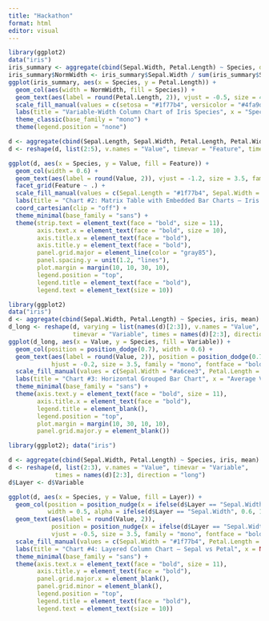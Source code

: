 ```yaml
---
title: "Hackathon"
format: html
editor: visual
---
```


```r
library(ggplot2)
data("iris")
iris_summary <- aggregate(cbind(Sepal.Width, Petal.Length) ~ Species, data = iris, FUN = mean)
iris_summary$NormWidth <- iris_summary$Sepal.Width / sum(iris_summary$Sepal.Width)
ggplot(iris_summary, aes(x = Species, y = Petal.Length)) +
  geom_col(aes(width = NormWidth, fill = Species)) +
  geom_text(aes(label = round(Petal.Length, 2)), vjust = -0.5, size = 4, family = "mono") +
  scale_fill_manual(values = c(setosa = "#1f77b4", versicolor = "#4fa9dc", virginica = "#a6cee3")) +
  labs(title = "Variable-Width Column Chart of Iris Species", x = "Species", y = "Average Petal Length") +
  theme_classic(base_family = "mono") +
  theme(legend.position = "none")

```

```r
d <- aggregate(cbind(Sepal.Length, Sepal.Width, Petal.Length, Petal.Width) ~ Species, iris, mean)
d <- reshape(d, list(2:5), v.names = "Value", timevar = "Feature", times = names(d)[2:5], direction = "long")

ggplot(d, aes(x = Species, y = Value, fill = Feature)) +
  geom_col(width = 0.6) +
  geom_text(aes(label = round(Value, 2)), vjust = -1.2, size = 3.5, family = "mono", fontface = "bold", color = "black") +
  facet_grid(Feature ~ .) +
  scale_fill_manual(values = c(Sepal.Length = "#1f77b4", Sepal.Width = "#4fa9dc", Petal.Length = "#a6cee3", Petal.Width = "#c6dbef")) +
  labs(title = "Chart #2: Matrix Table with Embedded Bar Charts — Iris Feature Averages", x = "Species", y = "Average Value", fill = "Feature") +
  coord_cartesian(clip = "off") +
  theme_minimal(base_family = "sans") +
  theme(strip.text = element_text(face = "bold", size = 11),
        axis.text.x = element_text(face = "bold", size = 10),
        axis.title.x = element_text(face = "bold"),
        axis.title.y = element_text(face = "bold"),
        panel.grid.major = element_line(color = "gray85"),
        panel.spacing.y = unit(1.2, "lines"),
        plot.margin = margin(10, 10, 30, 10),
        legend.position = "top",
        legend.title = element_text(face = "bold"),
        legend.text = element_text(size = 10))

```

```r
library(ggplot2)
data("iris")
d <- aggregate(cbind(Sepal.Width, Petal.Length) ~ Species, iris, mean)
d_long <- reshape(d, varying = list(names(d)[2:3]), v.names = "Value",
                  timevar = "Variable", times = names(d)[2:3], direction = "long")
ggplot(d_long, aes(x = Value, y = Species, fill = Variable)) +
  geom_col(position = position_dodge(0.7), width = 0.6) +
  geom_text(aes(label = round(Value, 2)), position = position_dodge(0.7),
            hjust = -0.2, size = 3.5, family = "mono", fontface = "bold", color = "black") +
  scale_fill_manual(values = c(Sepal.Width = "#a6cee3", Petal.Length = "#1f77b4")) +
  labs(title = "Chart #3: Horizontal Grouped Bar Chart", x = "Average Value", y = NULL) +
  theme_minimal(base_family = "sans") +
  theme(axis.text.y = element_text(face = "bold", size = 11),
        axis.title.x = element_text(face = "bold"),
        legend.title = element_blank(),
        legend.position = "top",
        plot.margin = margin(10, 30, 10, 10),
        panel.grid.major.y = element_blank())

```
```r
library(ggplot2); data("iris")

d <- aggregate(cbind(Sepal.Width, Petal.Length) ~ Species, iris, mean)
d <- reshape(d, list(2:3), v.names = "Value", timevar = "Variable",
             times = names(d)[2:3], direction = "long")
d$Layer <- d$Variable

ggplot(d, aes(x = Species, y = Value, fill = Layer)) +
  geom_col(position = position_nudge(x = ifelse(d$Layer == "Sepal.Width", -0.15, 0.15)),
           width = 0.5, alpha = ifelse(d$Layer == "Sepal.Width", 0.6, 1)) +
  geom_text(aes(label = round(Value, 2)),
            position = position_nudge(x = ifelse(d$Layer == "Sepal.Width", -0.15, 0.15)),
            vjust = -0.5, size = 3.5, family = "mono", fontface = "bold", color = "black") +
  scale_fill_manual(values = c(Sepal.Width = "#1f77b4", Petal.Length = "#a6cee3")) +
  labs(title = "Chart #4: Layered Column Chart — Sepal vs Petal", x = NULL, y = "Average Value", fill = "Feature") +
  theme_minimal(base_family = "sans") +
  theme(axis.text.x = element_text(face = "bold", size = 11),
        axis.title.y = element_text(face = "bold"),
        panel.grid.major.x = element_blank(),
        panel.grid.minor = element_blank(),
        legend.position = "top",
        legend.title = element_text(face = "bold"),
        legend.text = element_text(size = 10))
```

